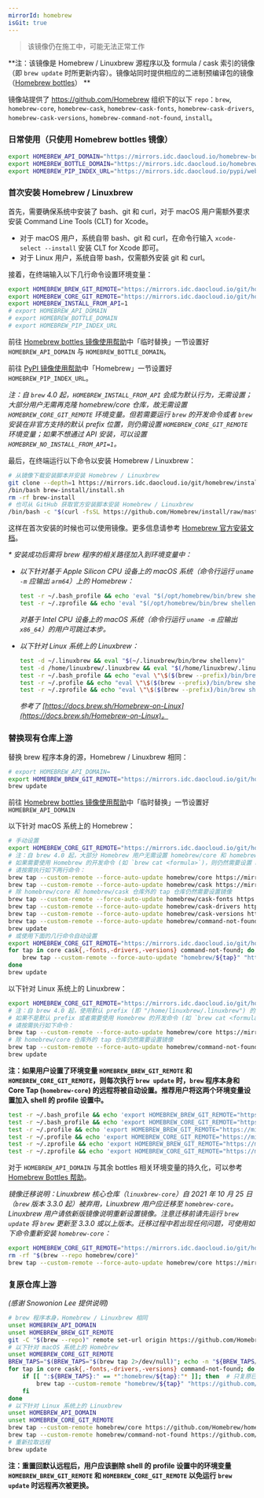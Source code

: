 ```yaml
---
mirrorId: homebrew
isGit: true
---
```


> 该镜像仍在施工中，可能无法正常工作

**注：该镜像是 Homebrew / Linuxbrew 源程序以及 formula / cask 索引的镜像（即 `brew update` 时所更新内容）。镜像站同时提供相应的二进制预编译包的镜像（[Homebrew bottles](https://mirrors.idc.daocloud.io/homebrew-bottles)） **

镜像站提供了 https://github.com/Homebrew 组织下的以下 `repo`：`brew`, `homebrew-core`, `homebrew-cask`, `homebrew-cask-fonts`, `homebrew-cask-drivers`, `homebrew-cask-versions`, `homebrew-command-not-found`, `install`。

### 日常使用（只使用 Homebrew bottles 镜像）

```bash
export HOMEBREW_API_DOMAIN="https://mirrors.idc.daocloud.io/homebrew-bottles/api"
export HOMEBREW_BOTTLE_DOMAIN="https://mirrors.idc.daocloud.io/homebrew-bottles"
export HOMEBREW_PIP_INDEX_URL="https://mirrors.idc.daocloud.io/pypi/web/simple/"
```

### 首次安装 Homebrew / Linuxbrew

首先，需要确保系统中安装了 bash、git 和 curl，对于 macOS 用户需额外要求安装 Command Line Tools (CLT) for Xcode。

- 对于 macOS 用户，系统自带 bash、git 和 curl，在命令行输入 `xcode-select --install` 安装 CLT for Xcode 即可。
- 对于 Linux 用户，系统自带 bash，仅需额外安装 git 和 curl。

接着，在终端输入以下几行命令设置环境变量：

```bash
export HOMEBREW_BREW_GIT_REMOTE="https://mirrors.idc.daocloud.io/git/homebrew/brew.git"
export HOMEBREW_CORE_GIT_REMOTE="https://mirrors.idc.daocloud.io/git/homebrew/homebrew-core.git"
export HOMEBREW_INSTALL_FROM_API=1
# export HOMEBREW_API_DOMAIN
# export HOMEBREW_BOTTLE_DOMAIN
# export HOMEBREW_PIP_INDEX_URL
```

前往 [Homebrew bottles 镜像使用帮助](/docs/homebrew-bottles/)中「临时替换」一节设置好 `HOMEBREW_API_DOMAIN` 与 `HOMEBREW_BOTTLE_DOMAIN`。

前往 [PyPI 镜像使用帮助](/docs/pypi/)中「Homebrew」一节设置好 `HOMEBREW_PIP_INDEX_URL`。

_注：自 `brew` 4.0 起，`HOMEBREW_INSTALL_FROM_API` 会成为默认行为，无需设置；大部分用户无需再克隆 homebrew/core 仓库，故无需设置 `HOMEBREW_CORE_GIT_REMOTE` 环境变量。但若需要运行 `brew` 的开发命令或者 `brew` 安装在非官方支持的默认 prefix 位置，则仍需设置  `HOMEBREW_CORE_GIT_REMOTE` 环境变量；如果不想通过 API 安装，可以设置 `HOMEBREW_NO_INSTALL_FROM_API=1`。_

最后，在终端运行以下命令以安装 Homebrew / Linuxbrew：

```bash
# 从镜像下载安装脚本并安装 Homebrew / Linuxbrew
git clone --depth=1 https://mirrors.idc.daocloud.io/git/homebrew/install.git brew-install
/bin/bash brew-install/install.sh
rm -rf brew-install
# 也可从 GitHub 获取官方安装脚本安装 Homebrew / Linuxbrew
/bin/bash -c "$(curl -fsSL https://github.com/Homebrew/install/raw/master/install.sh)"
```

这样在首次安装的时候也可以使用镜像。更多信息请参考 [Homebrew 官方安装文档](https://docs.brew.sh/Installation)。

_* 安装成功后需将 brew 程序的相关路径加入到环境变量中：_

- _以下针对基于 Apple Silicon CPU 设备上的 macOS 系统（命令行运行 `uname -m` 应输出 `arm64`）上的 Homebrew：_

  ```bash
  test -r ~/.bash_profile && echo 'eval "$(/opt/homebrew/bin/brew shellenv)"' >> ~/.bash_profile
  test -r ~/.zprofile && echo 'eval "$(/opt/homebrew/bin/brew shellenv)"' >> ~/.zprofile
  ```

  _对基于 Intel CPU 设备上的 macOS 系统（命令行运行 `uname -m` 应输出 `x86_64`）的用户可跳过本步。_

- _以下针对 Linux 系统上的 Linuxbrew：_

  ```bash
  test -d ~/.linuxbrew && eval "$(~/.linuxbrew/bin/brew shellenv)"
  test -d /home/linuxbrew/.linuxbrew && eval "$(/home/linuxbrew/.linuxbrew/bin/brew shellenv)"
  test -r ~/.bash_profile && echo "eval \"\$($(brew --prefix)/bin/brew shellenv)\"" >> ~/.bash_profile
  test -r ~/.profile && echo "eval \"\$($(brew --prefix)/bin/brew shellenv)\"" >> ~/.profile
  test -r ~/.zprofile && echo "eval \"\$($(brew --prefix)/bin/brew shellenv)\"" >> ~/.zprofile
  ```

  _参考了 [https://docs.brew.sh/Homebrew-on-Linux](https://docs.brew.sh/Homebrew-on-Linux)。_

### 替换现有仓库上游

替换 brew 程序本身的源，Homebrew / Linuxbrew 相同：

```bash
# export HOMEBREW_API_DOMAIN=
export HOMEBREW_BREW_GIT_REMOTE="https://mirrors.idc.daocloud.io/git/homebrew/brew.git"
brew update
```

前往 [Homebrew bottles 镜像使用帮助](/docs/homebrew-bottles/)中「临时替换」一节设置好 `HOMEBREW_API_DOMAIN`

以下针对 macOS 系统上的 Homebrew：

```bash
# 手动设置
export HOMEBREW_CORE_GIT_REMOTE="https://mirrors.idc.daocloud.io/git/homebrew/homebrew-core.git"
# 注：自 brew 4.0 起，大部分 Homebrew 用户无需设置 homebrew/core 和 homebrew/cask 镜像，只需设置 HOMEBREW_API_DOMAIN 即可。
# 如果需要使用 Homebrew 的开发命令 (如 `brew cat <formula>`)，则仍然需要设置 homebrew/core 和 homebrew/cask 镜像。
# 请按需执行如下两行命令：
brew tap --custom-remote --force-auto-update homebrew/core https://mirrors.idc.daocloud.io/git/homebrew/homebrew-core.git
brew tap --custom-remote --force-auto-update homebrew/cask https://mirrors.idc.daocloud.io/git/homebrew/homebrew-cask.git
# 除 homebrew/core 和 homebrew/cask 仓库外的 tap 仓库仍然需要设置镜像
brew tap --custom-remote --force-auto-update homebrew/cask-fonts https://mirrors.idc.daocloud.io/git/homebrew/homebrew-cask-fonts.git
brew tap --custom-remote --force-auto-update homebrew/cask-drivers https://mirrors.idc.daocloud.io/git/homebrew/homebrew-cask-drivers.git
brew tap --custom-remote --force-auto-update homebrew/cask-versions https://mirrors.idc.daocloud.io/git/homebrew/homebrew-cask-versions.git
brew tap --custom-remote --force-auto-update homebrew/command-not-found https://mirrors.idc.daocloud.io/git/homebrew/homebrew-command-not-found.git
brew update
# 或使用下面的几行命令自动设置
export HOMEBREW_CORE_GIT_REMOTE="https://mirrors.idc.daocloud.io/git/homebrew/homebrew-core.git"
for tap in core cask{,-fonts,-drivers,-versions} command-not-found; do
    brew tap --custom-remote --force-auto-update "homebrew/${tap}" "https://mirrors.idc.daocloud.io/git/homebrew/homebrew-${tap}.git"
done
brew update
```

以下针对 Linux 系统上的 Linuxbrew：

```bash
export HOMEBREW_CORE_GIT_REMOTE="https://mirrors.idc.daocloud.io/git/homebrew/homebrew-core.git"
# 注：自 brew 4.0 起，使用默认 prefix (即 "/home/linuxbrew/.linuxbrew") 的大部分 Homebrew 用户无需设置 homebrew/core 镜像，只需设置 HOMEBREW_API_DOMAIN 即可。
# 如果不是默认 prefix 或者需要使用 Homebrew 的开发命令 (如 `brew cat <formula>`)，则仍然需要设置 homebrew/core 镜像。
# 请按需执行如下命令：
brew tap --custom-remote --force-auto-update homebrew/core https://mirrors.idc.daocloud.io/git/homebrew/homebrew-core.git
# 除 homebrew/core 仓库外的 tap 仓库仍然需要设置镜像
brew tap --custom-remote --force-auto-update homebrew/command-not-found https://mirrors.idc.daocloud.io/git/homebrew/homebrew-command-not-found.git
brew update
```

**注：如果用户设置了环境变量 `HOMEBREW_BREW_GIT_REMOTE` 和 `HOMEBREW_CORE_GIT_REMOTE`，则每次执行 `brew update` 时，`brew` 程序本身和 Core Tap (`homebrew-core`) 的远程将被自动设置。推荐用户将这两个环境变量设置加入 shell 的 profile 设置中。**

```bash
test -r ~/.bash_profile && echo 'export HOMEBREW_BREW_GIT_REMOTE="https://mirrors.idc.daocloud.io/git/homebrew/brew.git"' >> ~/.bash_profile  # bash
test -r ~/.bash_profile && echo 'export HOMEBREW_CORE_GIT_REMOTE="https://mirrors.idc.daocloud.io/git/homebrew/homebrew-core.git"' >> ~/.bash_profile
test -r ~/.profile && echo 'export HOMEBREW_BREW_GIT_REMOTE="https://mirrors.idc.daocloud.io/git/homebrew/brew.git"' >> ~/.profile
test -r ~/.profile && echo 'export HOMEBREW_CORE_GIT_REMOTE="https://mirrors.idc.daocloud.io/git/homebrew/homebrew-core.git"' >> ~/.profile
test -r ~/.zprofile && echo 'export HOMEBREW_BREW_GIT_REMOTE="https://mirrors.idc.daocloud.io/git/homebrew/brew.git"' >> ~/.zprofile  # zsh
test -r ~/.zprofile && echo 'export HOMEBREW_CORE_GIT_REMOTE="https://mirrors.idc.daocloud.io/git/homebrew/homebrew-core.git"' >> ~/.zprofile
```

对于 `HOMEBREW_API_DOMAIN` 与其余 bottles 相关环境变量的持久化，可以参考 [Homebrew Bottles 帮助](/docs/homebrew-bottles/)。

_镜像迁移说明：Linuxbrew 核心仓库（`linuxbrew-core`）自 2021 年 10 月 25 日（`brew` 版本 3.3.0 起）被弃用，Linuxbrew 用户应迁移至 `homebrew-core`。Linuxbrew 用户请依新版镜像说明重新设置镜像。注意迁移前请先运行 `brew update` 将 `brew` 更新至 3.3.0 或以上版本。迁移过程中若出现任何问题，可使用如下命令重新安装 `homebrew-core`：_

```bash
export HOMEBREW_CORE_GIT_REMOTE="https://mirrors.idc.daocloud.io/git/homebrew/homebrew-core.git"
rm -rf "$(brew --repo homebrew/core)"
brew tap --custom-remote --force-auto-update homebrew/core https://mirrors.idc.daocloud.io/git/homebrew/homebrew-core.git
```

### 复原仓库上游

_(感谢 Snowonion Lee 提供说明)_

```bash
# brew 程序本身，Homebrew / Linuxbrew 相同
unset HOMEBREW_API_DOMAIN
unset HOMEBREW_BREW_GIT_REMOTE
git -C "$(brew --repo)" remote set-url origin https://github.com/Homebrew/brew
# 以下针对 macOS 系统上的 Homebrew
unset HOMEBREW_CORE_GIT_REMOTE
BREW_TAPS="$(BREW_TAPS="$(brew tap 2>/dev/null)"; echo -n "${BREW_TAPS//$'\n'/:}")"
for tap in core cask{,-fonts,-drivers,-versions} command-not-found; do
    if [[ ":${BREW_TAPS}:" == *":homebrew/${tap}:"* ]]; then  # 只复原已安装的 Tap
        brew tap --custom-remote "homebrew/${tap}" "https://github.com/Homebrew/homebrew-${tap}"
    fi
done
# 以下针对 Linux 系统上的 Linuxbrew
unset HOMEBREW_API_DOMAIN
unset HOMEBREW_CORE_GIT_REMOTE
brew tap --custom-remote homebrew/core https://github.com/Homebrew/homebrew-core
brew tap --custom-remote homebrew/command-not-found https://github.com/Homebrew/homebrew-command-not-found
# 重新拉取远程
brew update
```

**注：重置回默认远程后，用户应该删除 shell 的 profile 设置中的环境变量 `HOMEBREW_BREW_GIT_REMOTE` 和 `HOMEBREW_CORE_GIT_REMOTE` 以免运行 `brew update` 时远程再次被更换。**